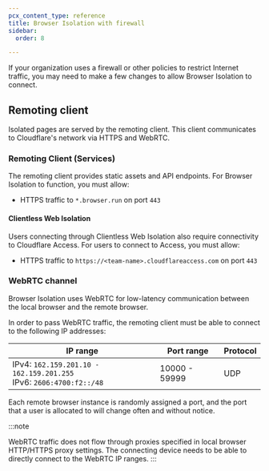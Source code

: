 ```yaml
---
pcx_content_type: reference
title: Browser Isolation with firewall
sidebar:
  order: 8

---
```


If your organization uses a firewall or other policies to restrict Internet traffic, you may need to make a few changes to allow Browser Isolation to connect.

## Remoting client

Isolated pages are served by the remoting client. This client communicates to Cloudflare's network via HTTPS and WebRTC.

### Remoting Client (Services)

The remoting client provides static assets and API endpoints. For Browser Isolation to function, you must allow:

* HTTPS traffic to `*.browser.run` on port `443`

#### Clientless Web Isolation

Users connecting through Clientless Web Isolation also require connectivity to Cloudflare Access. For users to connect to Access, you must allow:

* HTTPS traffic to `https://<team-name>.cloudflareaccess.com` on port `443`

### WebRTC channel

Browser Isolation uses WebRTC for low-latency communication between the local browser and the remote browser.

In order to pass WebRTC traffic, the remoting client must be able to connect to the following IP addresses:

| IP range                                                                 | Port range    | Protocol |
| ------------------------------------------------------------------------ | ------------- | -------- |
| IPv4: `162.159.201.10 - 162.159.201.255` <br/> IPv6: `2606:4700:f2::/48` | 10000 - 59999 | UDP      |

Each remote browser instance is randomly assigned a port, and the port that a user is allocated to will change often and without notice.

:::note

WebRTC traffic does not flow through proxies specified in local browser HTTP/HTTPS proxy settings. The connecting device needs to be able to directly connect to the WebRTC IP ranges.
:::
